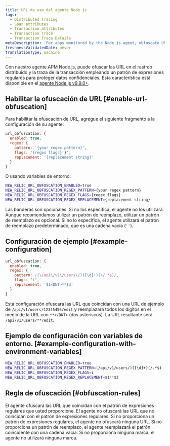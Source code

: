 ```yaml
---
title: URL de uso del agente Node.js
tags:
  - Distributed Tracing
  - Span attributes
  - Transaction attributes
  - Transaction Trace
  - Transaction Trace Details
metaDescription: 'For apps monitored by the Node.js agent, obfuscate URLS in distributed traces and transaction traces with a regex pattern that protects sensitive data.'
freshnessValidatedDate: never
translationType: machine
---
```


Con nuestro agente APM Node.js, puede ofuscar las URL en el rastreo distribuido y la traza de la transacción empleando un patrón de expresiones regulares para proteger datos confidenciales. Esta característica está disponible en el [agente Node.js v9.9.0+](/docs/release-notes/agent-release-notes/nodejs-release-notes/).

## Habilitar la ofuscación de URL [#enable-url-obfuscation]

Para habilitar la ofuscación de URL, agregue el siguiente fragmento a la configuración de su agente:

```js
url_obfuscation: {
  enabled: true,
  regex: {
    pattern: '{your regex pattern}',
    flags: '{regex flags}'}',
    replacement: '{replacement string}'
  }
}

```

O usando variables de entorno:

```bash
NEW_RELIC_URL_OBFUSCATION_ENABLED=true
NEW_RELIC_URL_OBFUSCATION_REGEX_PATTERN={your regex pattern}
NEW_RELIC_URL_OBFUSCATION_REGEX_FLAGS={regex flags}
NEW_RELIC_URL_OBFUSCATION_REGEX_REPLACEMENT={replacement string}

```

Las banderas son opcionales. Si no los especifica, el agente no los utilizará. Aunque recomendamos utilizar un patrón de reemplazo, utilizar un patrón de reemplazo es opcional. Si no lo especifica, el agente utilizará el patrón de reemplazo predeterminado, que es una cadena vacía (`''`).

## Configuración de ejemplo [#example-configuration]

```js
url_obfuscation: {
  enabled: true,
  regex: {
    pattern: /(\/api\/v1\/users\/)([\d]+)(\/.*$)/,
    flags: "i",
    replacement: '$1<DNT>**$3'
  }
}

```

Esta configuración ofuscará las URL que coincidan con una URL de ejemplo de `/api/v1/users/12345456/edit` y reemplazará todos los dígitos en el medio de la URL con `**</DNT>` (dos asteriscos). La URL resultante será `/api/v1/users/**/edit`.

## Ejemplo de configuración con variables de entorno. [#example-configuration-with-environment-variables]

```bash
NEW_RELIC_URL_OBFUSCATION_ENABLED=true
NEW_RELIC_URL_OBFUSCATION_REGEX_PATTERN=(/api/v1/users/)([\d]+)(/.*$)
NEW_RELIC_URL_OBFUSCATION_REGEX_FLAGS=i
NEW_RELIC_URL_OBFUSCATION_REGEX_REPLACEMENT=$1**$3

```

## Regla de ofuscación [#obfuscation-rules]

El agente ofuscará las URL que coincidan con el patrón de expresiones regulares que usted proporcione. El agente no ofuscará las URL que no coincidan con el patrón de expresiones regulares. Si no proporciona un patrón de expresiones regulares, el agente no ofuscará ninguna URL. Si no proporciona un patrón de reemplazo, el agente reemplazará el patrón coincidente con una cadena vacía. Si no proporciona ninguna marca, el agente no utilizará ninguna marca.
